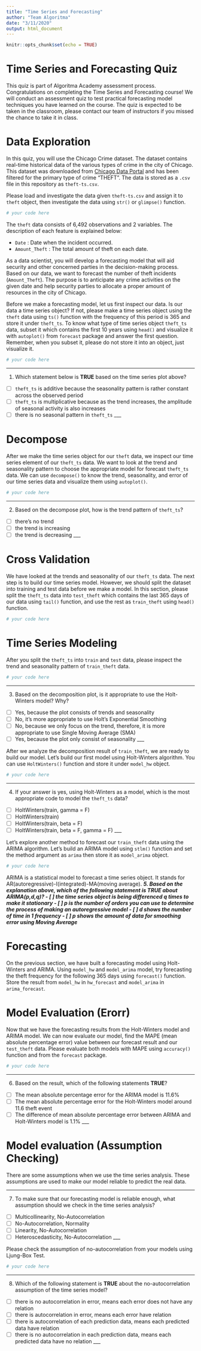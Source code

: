 ```yaml
---
title: "Time Series and Forecasting"
author: "Team Algoritma"
date: "3/11/2020"
output: html_document
---
```


```r
knitr::opts_chunk$set(echo = TRUE)
```

# Time Series and Forecasting Quiz

This quiz is part of Algoritma Academy assessment process. Congratulations on completing the Time Series and Forecasting course! We will conduct an assessment quiz to test practical forecasting model techniques you have learned on the course. The quiz is expected to be taken in the classroom, please contact our team of instructors if you missed the chance to take it in class.

# Data Exploration

In this quiz, you will use the Chicago Crime dataset. The dataset contains real-time historical data of the various types of crime in the city of Chicago. This dataset was downloaded from [Chicago Data Portal](https://data.cityofchicago.org/Public-Safety/Crimes-2001-to-present/ijzp-q8t2) and has been filtered for the primary type of crime "THEFT". The data is stored as a `.csv` file in this repository as `theft-ts.csv`.

Please load and investigate the data given `theft-ts.csv` and assign it to `theft` object, then investigate the data using `str()` or `glimpse()` function.

```r
# your code here

```

The `theft` data consists of 6,492 observations and  2 variables. The description of each feature is explained below:

* `Date` : Date when the incident occurred.
* `Amount_Theft` : The total amount of theft on each date.

As a data scientist, you will develop a forecasting model that will aid security and other concerned parties in the decision-making process. Based on our data, we want to forecast the number of theft incidents (`Amount_Theft`). The purpose is to anticipate any crime activities on the given date and help security parties to allocate a proper amount of resources in the city of Chicago. 

Before we make a forecasting model, let us first inspect our data. Is our data a time series object? If not, please make a time series object using the `theft` data using `ts()` function with the frequency of this period is 365 and store it under `theft_ts`. To know what type of time series object `theft_ts` data, subset it which contains the first 10 years using `head()` and visualize it with `autoplot()` from `forecast` package and answer the first question. Remember, when you subset it, please do not store it into an object, just visualize it.

```r
# your code here

```

___
1. Which statement below is **TRUE** based on the time series plot above?
 - [ ] `theft_ts` is additive because the seasonality pattern is rather constant across the observed period
 - [ ] `theft_ts` is multiplicative because as the trend increases, the amplitude of seasonal activity is also increases
 - [ ] there is no seasonal pattern in `theft_ts`
___

# Decompose

After we make the time series object for our `theft` data, we inspect our time series element of our `theft_ts` data. We want to look at the trend and seasonality pattern to choose the appropriate model for forecast `theft_ts` data. We can use `decompose()` to know the trend, seasonality, and error of our time series data and visualize them using `autoplot()`.

```r
# your code here

```
___

2. Based on the decompose plot, how is the trend pattern of `theft_ts`?
 - [ ] there's no trend
 - [ ] the trend is increasing
 - [ ] the trend is decreasing
___

# Cross Validation

We have looked at the trends and seasonality of our `theft_ts` data. The next step is to build our time series model. However, we should split the dataset into training and test data before we make a model. In this section, please split the `theft_ts` data into `test_theft` which contains the last 365 days of our data using `tail()` function, and use the rest as `train_theft` using `head()` function.

```r
# your code here

```

# Time Series Modeling

After you split the `theft_ts` into `train` and `test` data, please inspect the trend and seasonality pattern of `train_theft` data.

```r
# your code here

```

___
3.  Based on the decomposition plot, is it appropriate to use the Holt-Winters model? Why?
 - [ ] Yes, because the plot consists of trends and seasonality
 - [ ] No, it's more appropriate to use Holt's Exponential Smoothing
 - [ ] No, because we only focus on the trend, therefore, it is more appropriate to use Single Moving Average (SMA)
 - [ ] Yes, because the plot only consist of seasonality
___

After we analyze the decomposition result of `train_theft`, we are ready to build our model. Let's build our first model using Holt-Winters algorithm. You can use `HoltWinters()` function and store it under `model_hw` object.

```r
# your code here

```
___
4. If your answer is yes, using Holt-Winters as a model, which is the most appropriate code to model the `theft_ts` data?
 - [ ] HoltWinters(train, gamma = F)
 - [ ] HoltWinters(train)
 - [ ] HoltWinters(train, beta = F)
 - [ ] HoltWinters(train, beta = F, gamma = F)
___

Let's explore another method to forecast our `train_theft` data using the ARIMA algorithm. Let's build an ARIMA model using `stlm()` function and set the method argument as `arima` then store it as `model_arima` object.

```r
# your code here
```

ARIMA is a statistical model to forecast a time series object. It stands for AR(autoregressive)-I(integrated)-MA(moving average).
___
5. Based on the explanation above, which of the following statement is **TRUE** about ARIMA(p,d,q)?
 - [ ] the time series object is being differenced q times to make it stationary
 - [ ] p is the number of orders you can use to determine the process of making an autoregressive model
 - [ ] d shows the number of time in 1 frequency
 - [ ] p shows the amount of data for smoothing error using Moving Average
___

# Forecasting

On the previous section, we have built a forecasting model using Holt-Winters and ARIMA. Using `model_hw` and `model_arima` model, try forecasting the theft frequency for the following 365 days using `forecast()` function. Store the result from `model_hw` in `hw_forecast` and `model_arima` in `arima_forecast`.

# Model Evaluation (Erorr)

Now that we have the forecasting results from the Holt-Winters model and ARIMA model. We can now evaluate our model, find the MAPE (mean absolute percentage error) value between our forecast result and our `test_theft` data. Please evaluate both models with MAPE using `accuracy()` function and from the `forecast` package.

```r
# your code here


```

___
6. Based on the result, which of the following statements **TRUE**?
 - [ ] The mean absolute percentage error for the ARIMA model is 11.6%
 - [ ] The mean absolute percentage error for the Holt-Winters model around 11.6 theft event
 - [ ] The difference of mean absolute percentage error between ARIMA and Holt-Winters model is 1.1%
___

# Model evaluation (Assumption Checking)

There are some assumptions when we use the time series analysis. These assumptions are used to make our model reliable to predict the real data.

___
7. To make sure that our forecasting model is reliable enough, what assumption should we check in the time series analysis?
 - [ ] Multicollinearity, No-Autocorrelation
 - [ ] No-Autocorrelation, Normality
 - [ ] Linearity, No-Autocorrelation
 - [ ] Heteroscedasticity, No-Autocorrelation
___

Please check the assumption of no-autocorrelation from your models using Ljung-Box Test.

```r
# your code here

```
___
8. Which of the following statement is **TRUE** about the no-autocorrelation assumption of the time series model?
 - [ ] there is no autocorrelation in error, means each error does not have any relation
 - [ ] there is autocorrelation in error, means each error have relation
 - [ ] there is autocorrelation of each prediction data, means each predicted data have relation
 - [ ] there is no autocorrelation in each prediction data, means each predicted data have no relation
___